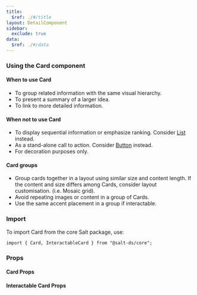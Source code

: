 ```yaml
---
title:
  $ref: ./#/title
layout: DetailComponent
sidebar:
  exclude: true
data:
  $ref: ./#/data
---
```


### Using the Card component

#### When to use Card

- To group related information with the same visual hierarchy.
- To present a summary of a larger idea.
- To link to more detailed information.

#### When not to use Card

- To display sequential information or emphasize ranking. Consider [List](../list) instead.
- As a stand-alone call to action. Consider [Button](../button) instead.
- For decoration purposes only.

#### Card groups

- Group cards together in a layout using similar size and content length. If the content and size differs among Cards, consider layout customisation. (i.e. Mosaic grid).
- Avoid repeating images or content in a group of Cards.
- Use the same accent placement in a group if interactable.

### Import

To import Card from the core Salt package, use:

```
import { Card, InteractableCard } from "@salt-ds/core";
```

### Props

#### Card Props

<PropsTable packageName="core" componentName="Card" />

#### Interactable Card Props

<PropsTable packageName="core" componentName="InteractableCard" />
